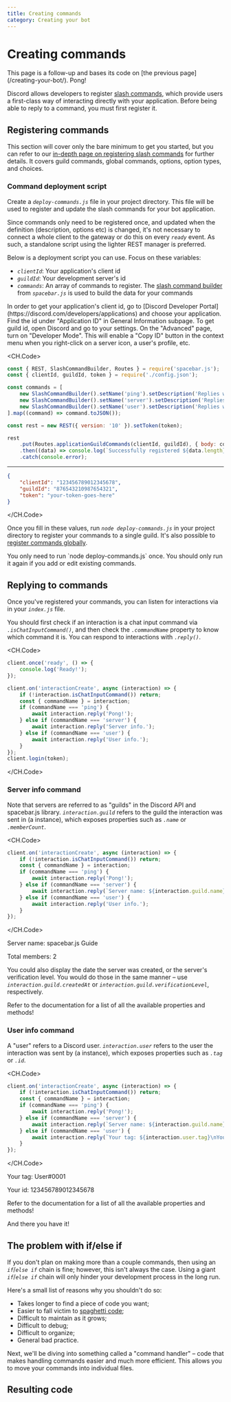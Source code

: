```yaml
---
title: Creating commands
category: Creating your bot
---
```


# Creating commands

<Alert title="Tip" type="success">
	This page is a follow-up and bases its code on [the previous page](/creating-your-bot/).
</Alert>

<DiscordMessages rounded>
	<DiscordMessage
		interaction={{
			author: {
				avatar:
					'https://cdn.discordapp.com/guilds/222078108977594368/users/81440962496172032/avatars/c059c5d04d717ea05790f7a6447e4843.webp?size=160',
				username: 'Crawl',
			},
			command: 'ping',
		}}
		author={{
			avatar:
				'https://cdn.discordapp.com/guilds/222078108977594368/users/81440962496172032/avatars/c059c5d04d717ea05790f7a6447e4843.webp?size=160',
			username: 'Crawl',
			time: 'Today at 21:00',
		}}
	>
		Pong!
	</DiscordMessage>
</DiscordMessages>

Discord allows developers to register [slash commands](https://discord.com/developers/docs/interactions/application-commands), which provide users a first-class way of interacting directly with your application. Before being able to reply to a command, you must first register it.

## Registering commands

This section will cover only the bare minimum to get you started, but you can refer to our [in-depth page on registering slash commands](/interactions/slash-commands.md#registering-slash-commands) for further details. It covers guild commands, global commands, options, option types, and choices.

### Command deployment script

Create a _`deploy-commands.js`_ file in your project directory. This file will be used to register and update the slash commands for your bot application.

Since commands only need to be registered once, and updated when the definition (description, options etc) is changed, it's not necessary to connect a whole client to the gateway or do this on every _`ready`_ event. As such, a standalone script using the lighter REST manager is preferred.

Below is a deployment script you can use. Focus on these variables:

- _`clientId`_: Your application's client id
- _`guildId`_: Your development server's id
- _`commands`_: An array of commands to register. The [slash command builder](/popular-topics/builders.md#slash-command-builders) from _`spacebar.js`_ is used to build the data for your commands

<Alert title="Tip" type="success">
	In order to get your application's client id, go to [Discord Developer
	Portal](https://discord.com/developers/applications) and choose your application. Find the id under "Application ID"
	in General Information subpage. To get guild id, open Discord and go to your settings. On the "Advanced" page, turn on
	"Developer Mode". This will enable a "Copy ID" button in the context menu when you right-click on a server icon, a
	user's profile, etc.
</Alert>

<CH.Code>

```js deploy-commands.js mark=4,6:10
const { REST, SlashCommandBuilder, Routes } = require('spacebar.js');
const { clientId, guildId, token } = require('./config.json');

const commands = [
	new SlashCommandBuilder().setName('ping').setDescription('Replies with pong!'),
	new SlashCommandBuilder().setName('server').setDescription('Replies with server info!'),
	new SlashCommandBuilder().setName('user').setDescription('Replies with user info!'),
].map((command) => command.toJSON());

const rest = new REST({ version: '10' }).setToken(token);

rest
	.put(Routes.applicationGuildCommands(clientId, guildId), { body: commands })
	.then((data) => console.log(`Successfully registered ${data.length} application commands.`))
	.catch(console.error);
```

---

```json config.json mark=2:3
{
	"clientId": "123456789012345678",
	"guildId": "876543210987654321",
	"token": "your-token-goes-here"
}
```

</CH.Code>

Once you fill in these values, run _`node deploy-commands.js`_ in your project directory to register your commands to a single guild. It's also possible to [register commands globally](/interactions/slash-commands.md#global-commands).

<Alert title="Tip" type="success">
	You only need to run `node deploy-commands.js` once. You should only run it again if you add or edit existing
	commands.
</Alert>

## Replying to commands

Once you've registered your commands, you can listen for interactions via <DocsLink path="class/Client?scrollTo=e-interactionCreate" /> in your _`index.js`_ file.

You should first check if an interaction is a chat input command via <DocsLink path="class/Interaction?scrollTo=isChatInputCommand" type="method">_`.isChatInputCommand()`_</DocsLink>, and then check the <DocsLink path="class/CommandInteraction?scrollTo=commandName">_`.commandName`_</DocsLink> property to know which command it is. You can respond to interactions with <DocsLink path="class/CommandInteraction?scrollTo=reply">_`.reply()`_</DocsLink>.

<CH.Code>

```js mark=5:16
client.once('ready', () => {
	console.log('Ready!');
});

client.on('interactionCreate', async (interaction) => {
	if (!interaction.isChatInputCommand()) return;
	const { commandName } = interaction;
	if (commandName === 'ping') {
		await interaction.reply('Pong!');
	} else if (commandName === 'server') {
		await interaction.reply('Server info.');
	} else if (commandName === 'user') {
		await interaction.reply('User info.');
	}
});
client.login(token);
```

</CH.Code>

### Server info command

Note that servers are referred to as "guilds" in the Discord API and spacebar.js library. _`interaction.guild`_ refers to the guild the interaction was sent in (a <DocsLink path="class/Guild" /> instance), which exposes properties such as _`.name`_ or _`.memberCount`_.

<CH.Code>

```js focus=7
client.on('interactionCreate', async (interaction) => {
	if (!interaction.isChatInputCommand()) return;
	const { commandName } = interaction;
	if (commandName === 'ping') {
		await interaction.reply('Pong!');
	} else if (commandName === 'server') {
		await interaction.reply(`Server name: ${interaction.guild.name}\nTotal members: ${interaction.guild.memberCount}`);
	} else if (commandName === 'user') {
		await interaction.reply('User info.');
	}
});
```

</CH.Code>

<DiscordMessages rounded>
	<DiscordMessage
		interaction={{
			author: {
				avatar:
					'https://cdn.discordapp.com/guilds/222078108977594368/users/81440962496172032/avatars/c059c5d04d717ea05790f7a6447e4843.webp?size=160',
				username: 'Crawl',
			},
			command: 'server',
		}}
		author={{
			avatar:
				'https://cdn.discordapp.com/guilds/222078108977594368/users/81440962496172032/avatars/c059c5d04d717ea05790f7a6447e4843.webp?size=160',
			username: 'Crawl',
			time: 'Today at 21:00',
		}}
	>
		<p>Server name: spacebar.js Guide</p>
		<p>Total members: 2</p>
	</DiscordMessage>
</DiscordMessages>

You could also display the date the server was created, or the server's verification level. You would do those in the same manner – use _`interaction.guild.createdAt`_ or _`interaction.guild.verificationLevel`_, respectively.

<Alert title="Tip" type="success">
	Refer to the <DocsLink path="class/Guild" /> documentation for a list of all the available properties and methods!
</Alert>

### User info command

A "user" refers to a Discord user. _`interaction.user`_ refers to the user the interaction was sent by (a <DocsLink path="class/User" /> instance), which exposes properties such as _`.tag`_ or _`.id`_.

<CH.Code>

```js focus=9
client.on('interactionCreate', async (interaction) => {
	if (!interaction.isChatInputCommand()) return;
	const { commandName } = interaction;
	if (commandName === 'ping') {
		await interaction.reply('Pong!');
	} else if (commandName === 'server') {
		await interaction.reply(`Server name: ${interaction.guild.name}\nTotal members: ${interaction.guild.memberCount}`);
	} else if (commandName === 'user') {
		await interaction.reply(`Your tag: ${interaction.user.tag}\nYour id: ${interaction.user.id}`);
	}
});
```

</CH.Code>

<DiscordMessages rounded>
	<DiscordMessage
		interaction={{
			author: {
				avatar:
					'https://cdn.discordapp.com/guilds/222078108977594368/users/81440962496172032/avatars/c059c5d04d717ea05790f7a6447e4843.webp?size=160',
				username: 'Crawl',
			},
			command: 'user',
		}}
		author={{
			avatar:
				'https://cdn.discordapp.com/guilds/222078108977594368/users/81440962496172032/avatars/c059c5d04d717ea05790f7a6447e4843.webp?size=160',
			username: 'Crawl',
			time: 'Today at 21:00',
		}}
	>
		<p>Your tag: User#0001</p>
		<p>Your id: 123456789012345678</p>
	</DiscordMessage>
</DiscordMessages>

<Alert title="Tip" type="success">
	Refer to the <DocsLink path="class/User" /> documentation for a list of all the available properties and methods!
</Alert>

And there you have it!

## The problem with if/else if

If you don't plan on making more than a couple commands, then using an _`if`_/_`else if`_ chain is fine; however, this isn't always the case. Using a giant _`if`_/_`else if`_ chain will only hinder your development process in the long run.

Here's a small list of reasons why you shouldn't do so:

- Takes longer to find a piece of code you want;
- Easier to fall victim to [spaghetti code](https://en.wikipedia.org/wiki/Spaghetti_code);
- Difficult to maintain as it grows;
- Difficult to debug;
- Difficult to organize;
- General bad practice.

Next, we'll be diving into something called a "command handler" – code that makes handling commands easier and much more efficient. This allows you to move your commands into individual files.

## Resulting code

<ResultingCode />
